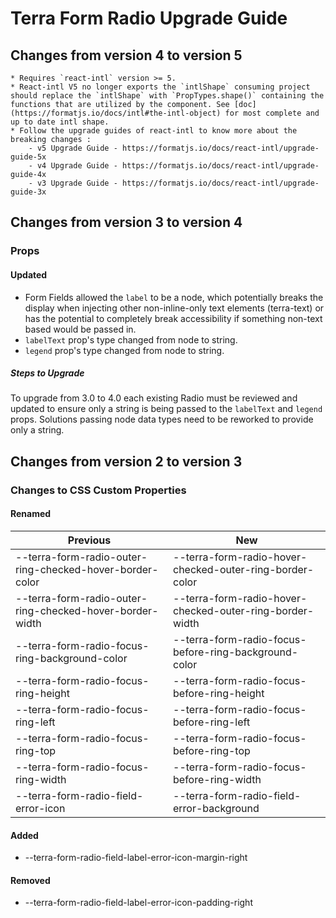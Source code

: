 
<Badge />

# Terra Form Radio Upgrade Guide

## Changes from version 4 to version 5
    * Requires `react-intl` version >= 5.
    * React-intl V5 no longer exports the `intlShape` consuming project should replace the `intlShape` with `PropTypes.shape()` containing the functions that are utilized by the component. See [doc](https://formatjs.io/docs/intl#the-intl-object) for most complete and up to date intl shape.
    * Follow the upgrade guides of react-intl to know more about the breaking changes : 
        - v5 Upgrade Guide - https://formatjs.io/docs/react-intl/upgrade-guide-5x
        - v4 Upgrade Guide - https://formatjs.io/docs/react-intl/upgrade-guide-4x
        - v3 Upgrade Guide - https://formatjs.io/docs/react-intl/upgrade-guide-3x

## Changes from version 3 to version 4

### Props

#### Updated
* Form Fields allowed the `label` to be a node, which potentially breaks the display when injecting other non-inline-only text elements (terra-text) or has the potential to completely break accessibility if something non-text based would be passed in.
* `labelText` prop's type changed from node to string.
* `legend` prop's type changed from node to string.

##### Steps to Upgrade
To upgrade from 3.0 to 4.0 each existing Radio must be reviewed and updated to ensure only a string is being passed to the `labelText` and `legend ` props. Solutions passing node data types need to be reworked to provide only a string.

## Changes from version 2 to version 3

### Changes to CSS Custom Properties

#### Renamed
| Previous | New |
|-|-|
| --terra-form-radio-outer-ring-checked-hover-border-color | --terra-form-radio-hover-checked-outer-ring-border-color |
| --terra-form-radio-outer-ring-checked-hover-border-width | --terra-form-radio-hover-checked-outer-ring-border-width |
| --terra-form-radio-focus-ring-background-color | --terra-form-radio-focus-before-ring-background-color |
| --terra-form-radio-focus-ring-height | --terra-form-radio-focus-before-ring-height |
| --terra-form-radio-focus-ring-left | --terra-form-radio-focus-before-ring-left |
| --terra-form-radio-focus-ring-top | --terra-form-radio-focus-before-ring-top |
| --terra-form-radio-focus-ring-width | --terra-form-radio-focus-before-ring-width |
| --terra-form-radio-field-error-icon | --terra-form-radio-field-error-background |

#### Added
* --terra-form-radio-field-label-error-icon-margin-right

#### Removed
* --terra-form-radio-field-label-error-icon-padding-right
